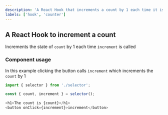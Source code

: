 ```yaml
---
description: 'A React Hook that increments a count by 1 each time it is called.'
labels: ['hook', 'counter']
---
```



## A React Hook to increment a count

Increments the state of `count` by 1 each time `increment` is called

### Component usage

In this example clicking the button calls `increment` which increments the `count` by 1

```js
import { selector } from './selector';

const { count, increment } = selector();

<h1>The count is {count}</h1>
<button onClick={increment}>increment</button>
```
